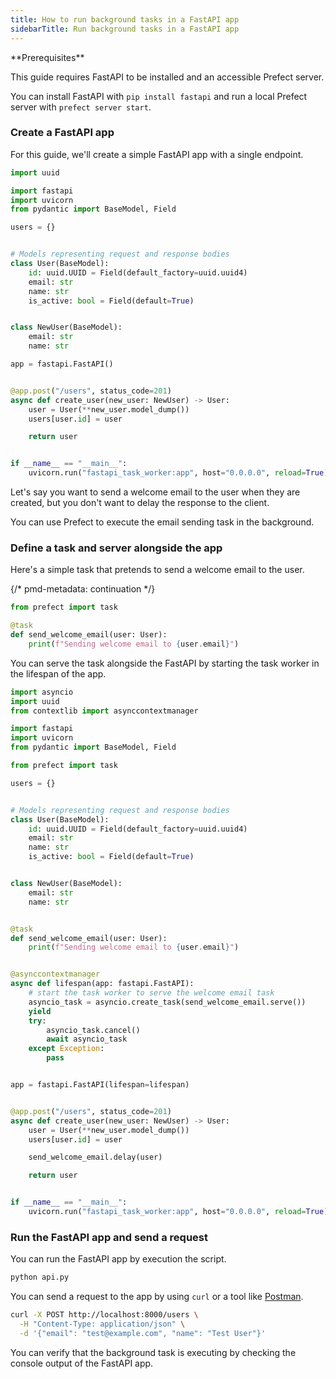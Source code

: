 ```yaml
---
title: How to run background tasks in a FastAPI app
sidebarTitle: Run background tasks in a FastAPI app
---
```


<Note>
**Prerequisites**

This guide requires FastAPI to be installed and an accessible Prefect server.

You can install FastAPI with `pip install fastapi` and run a local Prefect server with `prefect server start`.
</Note>

### Create a FastAPI app

For this guide, we'll create a simple FastAPI app with a single endpoint.

```python api.py
import uuid

import fastapi
import uvicorn
from pydantic import BaseModel, Field

users = {}


# Models representing request and response bodies
class User(BaseModel):
    id: uuid.UUID = Field(default_factory=uuid.uuid4)
    email: str
    name: str
    is_active: bool = Field(default=True)


class NewUser(BaseModel):
    email: str
    name: str

app = fastapi.FastAPI()


@app.post("/users", status_code=201)
async def create_user(new_user: NewUser) -> User:
    user = User(**new_user.model_dump())
    users[user.id] = user

    return user


if __name__ == "__main__":
    uvicorn.run("fastapi_task_worker:app", host="0.0.0.0", reload=True)
```

Let's say you want to send a welcome email to the user when they are created, but you don't want to delay the response to the client.

You can use Prefect to execute the email sending task in the background.

### Define a task and server alongside the app

Here's a simple task that pretends to send a welcome email to the user.

{/* pmd-metadata: continuation */}
```python 
from prefect import task

@task
def send_welcome_email(user: User):
    print(f"Sending welcome email to {user.email}")
```

You can serve the task alongside the FastAPI by starting the task worker in the lifespan of the app.

```python api.py {27-41, 52}
import asyncio
import uuid
from contextlib import asynccontextmanager

import fastapi
import uvicorn
from pydantic import BaseModel, Field

from prefect import task

users = {}


# Models representing request and response bodies
class User(BaseModel):
    id: uuid.UUID = Field(default_factory=uuid.uuid4)
    email: str
    name: str
    is_active: bool = Field(default=True)


class NewUser(BaseModel):
    email: str
    name: str


@task
def send_welcome_email(user: User):
    print(f"Sending welcome email to {user.email}")


@asynccontextmanager
async def lifespan(app: fastapi.FastAPI):
    # start the task worker to serve the welcome email task
    asyncio_task = asyncio.create_task(send_welcome_email.serve())
    yield
    try:
        asyncio_task.cancel()
        await asyncio_task
    except Exception:
        pass


app = fastapi.FastAPI(lifespan=lifespan)


@app.post("/users", status_code=201)
async def create_user(new_user: NewUser) -> User:
    user = User(**new_user.model_dump())
    users[user.id] = user

    send_welcome_email.delay(user)

    return user


if __name__ == "__main__":
    uvicorn.run("fastapi_task_worker:app", host="0.0.0.0", reload=True)
```


### Run the FastAPI app and send a request

You can run the FastAPI app by execution the script.

```bash
python api.py
```

You can send a request to the app by using `curl` or a tool like [Postman](https://www.postman.com/).

```bash
curl -X POST http://localhost:8000/users \
  -H "Content-Type: application/json" \
  -d '{"email": "test@example.com", "name": "Test User"}'
```

You can verify that the background task is executing by checking the console output of the FastAPI app.
